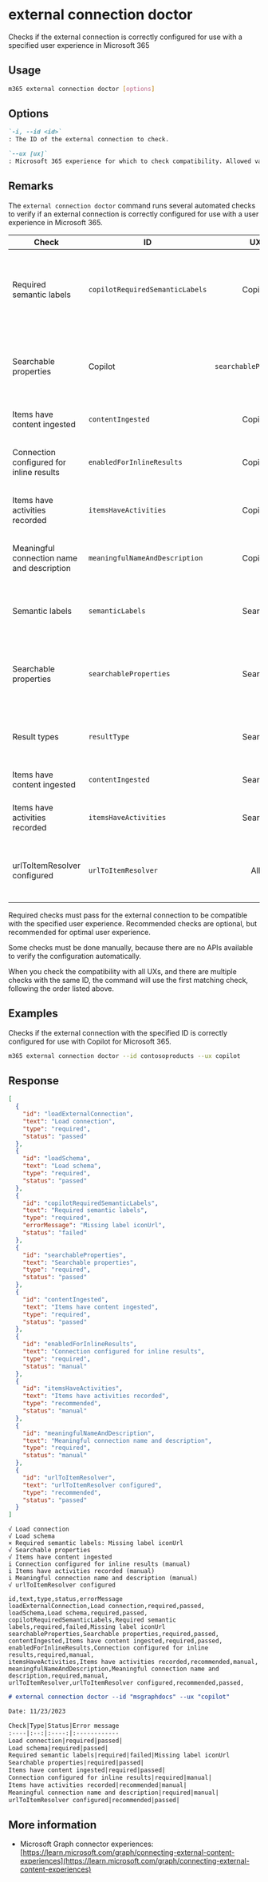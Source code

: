 
# external connection doctor

Checks if the external connection is correctly configured for use with a specified user experience in Microsoft 365

## Usage

```sh
m365 external connection doctor [options]
```

## Options

```md definition-list
`-i, --id <id>`
: The ID of the external connection to check.

`--ux [ux]`
: Microsoft 365 experience for which to check compatibility. Allowed values `copilot`, `search`, `all` (default)
```

<Global />

## Remarks

The `external connection doctor` command runs several automated checks to verify if an external connection is correctly configured for use with a user experience in Microsoft 365.

Check|ID|UX|Type|Description
-----|--|:--:|--|------------
Required semantic labels|`copilotRequiredSemanticLabels`|Copilot|Required|Checks if the external connection schema has the required semantic labels configured: `title`, `url` and `iconUrl`
Searchable properties|Copilot|`searchableProperties`|Required|Checks if the external connection schema has at least one searchable property
Items have content ingested|`contentIngested`|Copilot|Required|Checks if external items have content ingested
Connection configured for inline results|`enabledForInlineResults`|Copilot|Required (manual)|Check if the external connection is configured for inline results
Items have activities recorded|`itemsHaveActivities`|Copilot|Recommended (manual)|Check if external items have activities recorded
Meaningful connection name and description|`meaningfulNameAndDescription`|Copilot|Required (manual)|Check if the external connection has a meaningful name and description
Semantic labels|`semanticLabels`|Search|Recommended|Checks if the external connection schema uses semantic labels
Searchable properties|`searchableProperties`|Search|Recommended|Checks if the external connection schema has at least one searchable property
Result types|`resultType`|Search|Recommended|Checks if the external connection has a result type configured
Items have content ingested|`contentIngested`|Search|Recommended|Checks if external items have content ingested
Items have activities recorded|`itemsHaveActivities`|Search|Recommended|Check if external items have activities recorded
urlToItemResolver configured|`urlToItemResolver`|All|Recommended|Checks if the external connection has at least one urlToItemResolver configured

Required checks must pass for the external connection to be compatible with the specified user experience. Recommended checks are optional, but recommended for optimal user experience.

Some checks must be done manually, because there are no APIs available to verify the configuration automatically.

When you check the compatibility with all UXs, and there are multiple checks with the same ID, the command will use the first matching check, following the order listed above.

## Examples

Checks if the external connection with the specified ID is correctly configured for use with Copilot for Microsoft 365.

```sh
m365 external connection doctor --id contosoproducts --ux copilot
```

## Response

<Tabs>
  <TabItem value="JSON">

  ```json
  [
    {
      "id": "loadExternalConnection",
      "text": "Load connection",
      "type": "required",
      "status": "passed"
    },
    {
      "id": "loadSchema",
      "text": "Load schema",
      "type": "required",
      "status": "passed"
    },
    {
      "id": "copilotRequiredSemanticLabels",
      "text": "Required semantic labels",
      "type": "required",
      "errorMessage": "Missing label iconUrl",
      "status": "failed"
    },
    {
      "id": "searchableProperties",
      "text": "Searchable properties",
      "type": "required",
      "status": "passed"
    },
    {
      "id": "contentIngested",
      "text": "Items have content ingested",
      "type": "required",
      "status": "passed"
    },
    {
      "id": "enabledForInlineResults",
      "text": "Connection configured for inline results",
      "type": "required",
      "status": "manual"
    },
    {
      "id": "itemsHaveActivities",
      "text": "Items have activities recorded",
      "type": "recommended",
      "status": "manual"
    },
    {
      "id": "meaningfulNameAndDescription",
      "text": "Meaningful connection name and description",
      "type": "required",
      "status": "manual"
    },
    {
      "id": "urlToItemResolver",
      "text": "urlToItemResolver configured",
      "type": "recommended",
      "status": "passed"
    }
  ]
  ```

  </TabItem>
  <TabItem value="Text">

  ```text
  √ Load connection
  √ Load schema
  × Required semantic labels: Missing label iconUrl
  √ Searchable properties
  √ Items have content ingested
  i Connection configured for inline results (manual)
  i Items have activities recorded (manual)
  i Meaningful connection name and description (manual)
  √ urlToItemResolver configured
  ```

  </TabItem>
  <TabItem value="CSV">

  ```csv
  id,text,type,status,errorMessage
  loadExternalConnection,Load connection,required,passed,
  loadSchema,Load schema,required,passed,
  copilotRequiredSemanticLabels,Required semantic labels,required,failed,Missing label iconUrl
  searchableProperties,Searchable properties,required,passed,
  contentIngested,Items have content ingested,required,passed,
  enabledForInlineResults,Connection configured for inline results,required,manual,
  itemsHaveActivities,Items have activities recorded,recommended,manual,
  meaningfulNameAndDescription,Meaningful connection name and description,required,manual,
  urlToItemResolver,urlToItemResolver configured,recommended,passed,
  ```

  </TabItem>
  <TabItem value="Markdown">

  ```md
  # external connection doctor --id "msgraphdocs" --ux "copilot"

  Date: 11/23/2023

  Check|Type|Status|Error message
  :----|:--:|:----:|:------------
  Load connection|required|passed|
  Load schema|required|passed|
  Required semantic labels|required|failed|Missing label iconUrl
  Searchable properties|required|passed|
  Items have content ingested|required|passed|
  Connection configured for inline results|required|manual|
  Items have activities recorded|recommended|manual|
  Meaningful connection name and description|required|manual|
  urlToItemResolver configured|recommended|passed|
  ```

  </TabItem>
</Tabs>

## More information

- Microsoft Graph connector experiences: [https://learn.microsoft.com/graph/connecting-external-content-experiences](https://learn.microsoft.com/graph/connecting-external-content-experiences)
